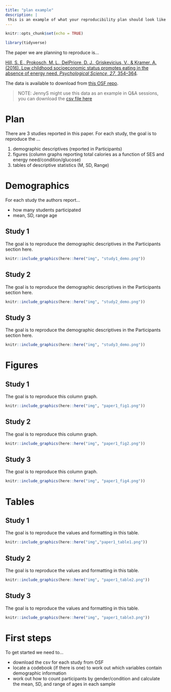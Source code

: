```yaml
---
title: "plan example"
description: |
 this is an example of what your reproducibility plan should look like
---
```


```r
knitr::opts_chunk$set(echo = TRUE)
```


```r
library(tidyverse)

```

The paper we are planning to reproduce is...

[Hill, S. E., Prokosch, M. L., DelPriore, D. J., Griskevicius, V., & Kramer, A. (2016). Low childhood socioeconomic status
promotes eating in the absence of energy need. *Psychological Science, 27*, 354–364](https://pubmed.ncbi.nlm.nih.gov/26842316/).

The data is available to download from [this OSF repo](https://osf
.io/x8q4j/).

> NOTE: JennyS might use this data as an example in Q&A sessions, you can download the [csv file here](/data/eating_correlational.csv)


# Plan

There are 3 studies reported in this paper. For each study, the goal is to reproduce the ...

1. demographic descriptives (reported in Participants)
2. figures (column graphs reporting total calories as a function of SES and energy need/condition/glucose)
3. tables of descriptive statistics (M, SD, Range)

# Demographics

For each study the authors report...

- how many students participated
- mean, SD, range age

## Study 1

The goal is to reproduce the demographic descriptives in the Participants section here. 

```r
knitr::include_graphics(here::here("img", "study1_demo.png"))
```


## Study 2

The goal is to reproduce the demographic descriptives in the Participants section here. 

```r
knitr::include_graphics(here::here("img", "study2_demo.png"))
```

## Study 3

The goal is to reproduce the demographic descriptives in the Participants section here. 

```r
knitr::include_graphics(here::here("img", "study3_demo.png"))
```



# Figures


## Study 1

The goal is to reproduce this column graph.

```r
knitr::include_graphics(here::here("img", "paper1_fig1.png"))
```



## Study 2

The goal is to reproduce this column graph.

```r
knitr::include_graphics(here::here("img", "paper1_fig2.png"))
```


## Study 3

The goal is to reproduce this column graph.

```r
knitr::include_graphics(here::here("img", "paper1_fig4.png"))
```

# Tables

## Study 1

The goal is to reproduce the values and formatting in this table. 

```r
knitr::include_graphics(here::here("img","paper1_table1.png"))
```

## Study 2

The goal is to reproduce the values and formatting in this table.

```r
knitr::include_graphics(here::here("img", "paper1_table2.png"))
```


## Study 3

The goal is to reproduce the values and formatting in this table.

```r
knitr::include_graphics(here::here("img", "paper1_table3.png"))
```


# First steps

To get started we need to...

- download the csv for each study from OSF
- locate a codebook (if there is one) to work out which variables contain demographic information
- work out how to count participants by gender/condition and calculate the mean, SD, and range of ages in each sample